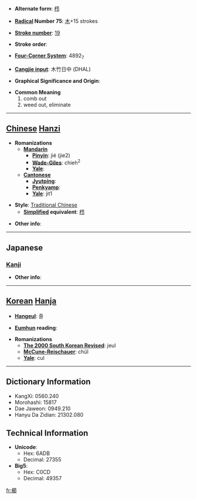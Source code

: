 * '''Alternate form''': [[栉]]

* '''[[Wiktionary:Chinese radical index| Radical]] Number 75''': [[Wiktionary:Chinese radical index 木|木]]+15 strokes

* '''[[Wiktionary:Chinese total strokes index|Stroke number]]''': [[Wiktionary:Chinese total strokes index 19|19]]

* '''Stroke order''': 

* '''[[Wiktionary:Chinese four corner index|Four-Corner System]]''': 4892<sub>7</sub>

* '''[[Wiktionary:Chinese Cangjie index|Cangjie input]]''': 木竹日中 (DHAL)

* '''Graphical Significance and Origin''': 

* '''Common Meaning'''
*#comb out
*# weed out, eliminate


----

== [[Chinese]] [[Hanzi]] ==

* '''Romanizations'''
** '''[[Mandarin]]'''
*** '''[[Pinyin]]''': jié (jie2)
*** '''[[Wade-Giles]]''': chieh<sup>2</sup>
*** '''[[Yale]]''': 
** '''[[Cantonese]]'''
*** '''[[Jyutping]]''':
*** '''[[Penkyamp]]''': 
*** '''[[Yale]]''': jit1

* '''Style''': [[Traditional Chinese]] 
** '''[[Simplified Chinese|Simplified]] equivalent''': [[栉]]

* '''Other info''': 

----

==Japanese==
===[[Kanji]]===
{{kanji|on readings=[[しつ]] (shitsu)
|kun readings=[[くし]] (kushi), [[くしけずる]] (kushikezuru)
}}

* '''Other info''':  

----

== [[Korean]] [[Hanja]] ==

* '''[[Hangeul]]''': 즐

* '''[[Eumhun]] reading''': 

* '''Romanizations'''
** '''[[The 2000 South Korean Revised Romanization|The 2000 South Korean Revised]]''': jeul
** '''[[McCune-Reischauer]]''': chŭl
** '''[[Yale]]''': cul

----

== Dictionary Information ==

* KangXi: 0560.240
* Morohashi: 15817
* Dae Jaweon: 0949.210
* Hanyu Da Zidian: 21302.080

== Technical Information ==

* '''Unicode''':
** Hex: 6ADB
** Decimal: 27355
* '''Big5''':
** Hex: C0CD
** Decimal: 49357

[[fr:櫛]]